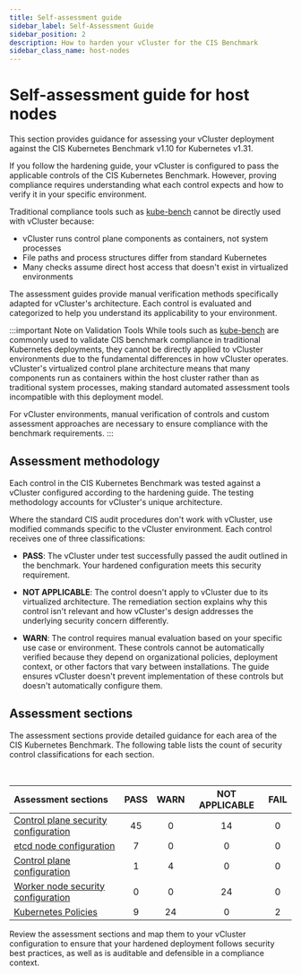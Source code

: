 ```yaml
---
title: Self-assessment guide
sidebar_label: Self-Assessment Guide
sidebar_position: 2
description: How to harden your vCluster for the CIS Benchmark
sidebar_class_name: host-nodes 
---
```




<TenancySupport hostNodes="true" />

# Self-assessment guide for host nodes

<!--vale off-->

This section provides guidance for assessing your vCluster deployment against the CIS Kubernetes Benchmark v1.10 for Kubernetes v1.31.

If you follow the hardening guide, your vCluster is configured to pass the applicable controls of the CIS Kubernetes Benchmark. However, proving compliance requires understanding what each control expects and how to verify it in your specific environment.

Traditional compliance tools such as [kube-bench](https://github.com/aquasecurity/kube-bench) cannot be directly used with vCluster because:
- vCluster runs control plane components as containers, not system processes
- File paths and process structures differ from standard Kubernetes
- Many checks assume direct host access that doesn't exist in virtualized environments

The assessment guides provide manual verification methods specifically adapted for vCluster's architecture. Each control is evaluated and categorized to help you understand its applicability to your environment.

:::important Note on Validation Tools
While tools such as [kube-bench](https://github.com/aquasecurity/kube-bench) are commonly used to validate CIS benchmark compliance in traditional Kubernetes deployments, they cannot be directly applied to vCluster environments due to the fundamental differences in how vCluster operates. vCluster's virtualized control plane architecture means that many components run as containers within the host cluster rather than as traditional system processes, making standard automated assessment tools incompatible with this deployment model.

For vCluster environments, manual verification of controls and custom assessment approaches are necessary to ensure compliance with the benchmark requirements.
:::


## Assessment methodology

Each control in the CIS Kubernetes Benchmark was tested against a vCluster configured according to the hardening guide. The testing methodology accounts for vCluster's unique architecture.

Where the standard CIS audit procedures don't work with vCluster, use modified commands specific to the vCluster environment. Each control receives one of three classifications:

- **PASS**: The vCluster under test successfully passed the audit outlined in the benchmark. Your hardened configuration meets this security requirement.

- **NOT APPLICABLE**: The control doesn't apply to vCluster due to its virtualized architecture. The remediation section explains why this control isn't relevant and how vCluster's design addresses the underlying security concern differently.

- **WARN**: The control requires manual evaluation based on your specific use case or environment. These controls cannot be automatically verified because they depend on organizational policies, deployment context, or other factors that vary between installations. The guide ensures vCluster doesn't prevent implementation of these controls but doesn't automatically configure them.


## Assessment sections

The assessment sections provide detailed guidance for each area of the CIS Kubernetes Benchmark. The following table lists the count of security control classifications for each section.

<br />

| Assessment sections                                |  PASS  |  WARN  | NOT APPLICABLE  |  FAIL  |
|:---------------------------------------------------|:------:|:------:|:---------------:|:------:|
| [Control plane security configuration](./control-plane-components) |  45 |   0  |  14  |  0  |
| [etcd node configuration](./etcd)                  |   7    |   0    |        0        |  0  |
| [Control plane configuration](./control-plane)     |   1    |   4    |        0        |  0  |
| [Worker node security configuration](./worker-node)|   0    |   0    |       24        |  0  |
| [Kubernetes Policies](./policies)                  |   9    |  24    |        0        |  2  |

Review the assessment sections and map them to your vCluster configuration to ensure that your hardened deployment follows security best practices, as well as is auditable and defensible in a compliance context.